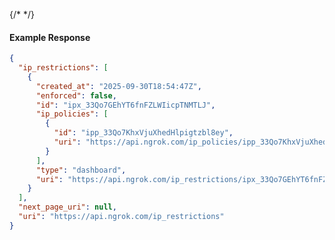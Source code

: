 {/* <!-- Code generated for API Clients. DO NOT EDIT. --> */}

#### Example Response
```json
{
  "ip_restrictions": [
    {
      "created_at": "2025-09-30T18:54:47Z",
      "enforced": false,
      "id": "ipx_33Qo7GEhYT6fnFZLWIicpTNMTLJ",
      "ip_policies": [
        {
          "id": "ipp_33Qo7KhxVjuXhedHlpigtzbl8ey",
          "uri": "https://api.ngrok.com/ip_policies/ipp_33Qo7KhxVjuXhedHlpigtzbl8ey"
        }
      ],
      "type": "dashboard",
      "uri": "https://api.ngrok.com/ip_restrictions/ipx_33Qo7GEhYT6fnFZLWIicpTNMTLJ"
    }
  ],
  "next_page_uri": null,
  "uri": "https://api.ngrok.com/ip_restrictions"
}

```